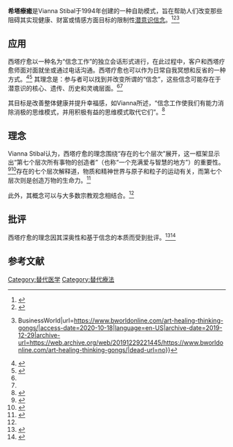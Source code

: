 {{POV|time=2020-10-18T14:05:07+00:00}}
'''希塔療癒'''是Vianna Stibal于1994年创建的一种自助模式，旨在帮助人们改变那些阻碍其实现健康、财富或情感方面目标的限制性[[Belief|潜意识信念]]。<ref>{{Cite web|last=D’Silva|first=Melissa D’Costa|date=2013-12-15|title=Heard about Theta healing?|url=https://www.dnaindia.com/lifestyle/report-heard-about-theta-healing-1935482|access-date=2020-10-18|website=DNA India|language=en|archive-date=2019-12-29|archive-url=https://web.archive.org/web/20191229221437/https://www.dnaindia.com/lifestyle/report-heard-about-theta-healing-1935482|dead-url=no}}</ref><ref>{{Cite journal|last=Smith|first=R. J.|last2=Bryant|first2=R. G.|date=1975-10-27|title=Metal substitutions incarbonic anhydrase: a halide ion probe study|url=https://pubmed.ncbi.nlm.nih.gov/3/|journal=Biochemical and Biophysical Research Communications|volume=66|issue=4|pages=1281–1286|doi=10.1016/0006-291x(75)90498-2|issn=0006-291X|pmid=3|access-date=2020-10-18|archive-date=2020-05-11|archive-url=https://web.archive.org/web/20200511215321/https://www.ncbi.nlm.nih.gov/pubmed/3|dead-url=no}}</ref><ref name=":0">{{Cite web|last=BusinessWorld|title=The art of healing through thinking and gongs {{!}} BusinessWorld|url=https://www.bworldonline.com/art-healing-thinking-gongs/|access-date=2020-10-18|language=en-US|archive-date=2019-12-29|archive-url=https://web.archive.org/web/20191229221445/https://www.bworldonline.com/art-healing-thinking-gongs/|dead-url=no}}</ref>

== 应用 ==
西塔疗愈以一种名为“信念工作”的独立会话形式进行，在此过程中，客户和西塔疗愈师面对面就坐或通过电话沟通。西塔疗愈也可以作为日常自我冥想和反省的一种方式。<ref>{{Cite web|title=‘Temassız kartları’ kullananlar dikkat!|url=https://www.cnnturk.com/ekonomi/temassiz-kartlari-kullananlar-dikkat|access-date=2020-10-18|website=CNN Türk|language=tr|archive-date=2020-08-30|archive-url=https://web.archive.org/web/20200830140427/https://www.cnnturk.com/ekonomi/temassiz-kartlari-kullananlar-dikkat|dead-url=no}}</ref><ref name=":1">{{Cite web|title=‘Temassız kartları’ kullananlar dikkat!|url=https://www.cnnturk.com/ekonomi/temassiz-kartlari-kullananlar-dikkat|access-date=2020-10-18|website=CNN Türk|language=tr|archive-date=2020-08-30|archive-url=https://web.archive.org/web/20200830140427/https://www.cnnturk.com/ekonomi/temassiz-kartlari-kullananlar-dikkat|dead-url=no}}</ref> 其理念是：参与者可以找到并改变所谓的“信念”，这些信念可能存在于潜意识的核心、遗传、历史和灵魂层面。<ref name=":0" /><ref name=":1" />

其目标是改善整体健康并提升幸福感，如Vianna所述，“信念工作使我们有能力消除消极的思维模式，并用积极有益的思维模式取代它们”。<ref name="#1">{{Cite web|title=ThetaHealing: técnica holística e alternativa promete cura energética|url=https://vogue.globo.com/Wellness/noticia/2019/07/thetahealing-tecnica-holistica-e-alternativa-promete-cura-energetica.html|access-date=2020-10-18|website=Vogue|language=pt-br|archive-date=2019-10-25|archive-url=https://web.archive.org/web/20191025074839/https://vogue.globo.com/Wellness/noticia/2019/07/thetahealing-tecnica-holistica-e-alternativa-promete-cura-energetica.html|dead-url=no}}</ref>

== 理念 ==
Vianna Stibal认为，西塔疗愈的理念围绕“存在的七个层次”展开，这一框架显示出“第七个层次所有事物的创造者”（也称“一个充满爱与智慧的地方”）的重要性。<ref>{{Cite web|title=Theta healing: Latest in alternative therapy clan - Times of India|url=https://timesofindia.indiatimes.com/life-style/health-fitness/health-news/Theta-healing-Latest-in-alternative-therapy-clan/articleshow/4845923.cms|access-date=2020-10-18|website=The Times of India|language=en|archive-date=2020-04-21|archive-url=https://web.archive.org/web/20200421075707/https://timesofindia.indiatimes.com/life-style/health-fitness/health-news/Theta-healing-Latest-in-alternative-therapy-clan/articleshow/4845923.cms|dead-url=no}}</ref><ref>{{Cite book|last=Stibal|first=Vianna|url=https://books.google.de/books?id=gsvNwZhezrsC&printsec=frontcover&hl=de&source=gbs_ge_summary_r&cad=0#v=onepage&q&f=false|title=ThetaHealing|publisher=Hay House, Inc|isbn=978-1-4019-2929-9|language=en}}</ref>存在的七个层次解释道，物质和精神世界与原子和粒子的运动有关，而第七个层次则是创造万物的生命力。<ref>{{Cite journal|last=Marniemi|first=J.|last2=Parkki|first2=M. G.|date=1975-09-01|title=Radiochemical assay of glutathione S-epoxide transferase and its enhancement by phenobarbital in rat liver in vivo|url=https://pubmed.ncbi.nlm.nih.gov/9/|journal=Biochemical Pharmacology|volume=24|issue=17|pages=1569–1572|doi=10.1016/0006-2952(75)90080-5|issn=0006-2952|pmid=9|access-date=2020-10-18|archive-date=2020-10-20|archive-url=https://web.archive.org/web/20201020085501/https://pubmed.ncbi.nlm.nih.gov/9/|dead-url=no}}</ref>

此外，其概念可以与大多数宗教观念相结合。<ref name="#1"/>

== 批评 ==
西塔疗愈的理念因其深奥性和基于信念的本质而受到批评。<ref>{{Cite journal|last=Schmoldt|first=A.|last2=Benthe|first2=H. F.|last3=Haberland|first3=G.|date=1975-09-01|title=Digitoxin metabolism by rat liver microsomes|url=https://pubmed.ncbi.nlm.nih.gov/10/|journal=Biochemical Pharmacology|volume=24|issue=17|pages=1639–1641|issn=1873-2968|pmid=10|access-date=2020-10-18|archive-date=2020-08-20|archive-url=https://web.archive.org/web/20200820115753/https://pubmed.ncbi.nlm.nih.gov/10/|dead-url=no}}</ref><ref>{{Cite journal|last=Stein|first=J. M.|date=1975-09-15|title=The effect of adrenaline and of alpha- and beta-adrenergic blocking agents on ATP concentration and on incorporation of 32Pi into ATP in rat fat cells|url=https://pubmed.ncbi.nlm.nih.gov/12/|journal=Biochemical Pharmacology|volume=24|issue=18|pages=1659–1662|doi=10.1016/0006-2952(75)90002-7|issn=0006-2952|pmid=12|access-date=2020-10-18|archive-date=2020-10-16|archive-url=https://web.archive.org/web/20201016214256/https://pubmed.ncbi.nlm.nih.gov/12/|dead-url=no}}</ref>
== 参考文献 ==

[[Category:替代医学|Category:替代医学]]
[[Category:替代療法|Category:替代療法]]